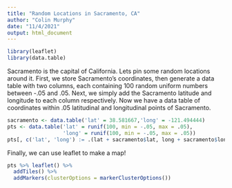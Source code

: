 ```yaml
---
title: "Random Locations in Sacramento, CA"
author: "Colin Murphy"
date: "11/4/2021"
output: html_document
---
```


```r
library(leaflet)
library(data.table)

```

Sacramento is the capital of California. Lets pin some random locations around it. 
First, we store Sacramento's coordinates, then generate a data table with two columns, 
each containing 100 random uniform numbers between -.05 and .05. Next, we simply add the Sacramento 
latitude and longitude to each column respectively. Now we have a data table of 
coordinates within .05 latitudinal and longitudinal points of Sacramento. 

```r
sacramento <- data.table('lat' = 38.581667,'long' = -121.494444)
pts <- data.table('lat' = runif(100, min = -.05, max = .05),
                  'long' = runif(100, min = -.05, max = .05))
pts[, c('lat', 'long') := .(lat + sacramento$lat, long + sacramento$long)]
```

Finally, we can use leaflet to make a map!

```r
pts %>% leaflet() %>% 
  addTiles() %>% 
  addMarkers(clusterOptions = markerClusterOptions())
```

